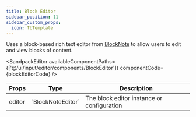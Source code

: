 ---
title: Block Editor
sidebar_position: 11
sidebar_custom_props:
  icon: TbTemplate
---

Uses a block-based rich text editor from [BlockNote](https://www.blocknotejs.org/) to allow users to edit and view blocks of content. 

<Tabs>
<TabItem value="usage" label="Usage" default>

<SandpackEditor
  availableComponentPaths={['@/ui/input/editor/components/BlockEditor']}
  componentCode={blockEditorCode} 
/>
</TabItem>

<TabItem value="props" label="Props">

<table>
  <thead>
    <tr>
      <th>Props</th>
      <th>Type</th>
      <th>Description</th>
    </tr>
  </thead>

  <tbody>
    <tr>
      <td>editor</td>
      <td>`BlockNoteEditor`</td>
      <td>The block editor instance or configuration</td>
    </tr>

  </tbody>
</table>

</TabItem>

</Tabs>